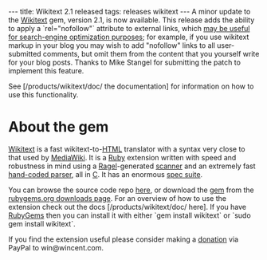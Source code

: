 ---
title: Wikitext 2.1 released
tags: releases wikitext
---
A minor update to the [[Wikitext]] gem, version 2.1, is now available. This release adds the ability to apply a `rel="nofollow"` attribute to external links, which [http://en.wikipedia.org/wiki/Nofollow may be useful for search-engine optimization purposes]; for example, if you use wikitext markup in your blog you may wish to add "nofollow" links to all user-submitted comments, but omit them from the content that you yourself write for your blog posts. Thanks to Mike Stangel for submitting the patch to implement this feature.

See [/products/wikitext/doc/ the documentation] for information on how to use this functionality.

= About the gem =

[[Wikitext]] is a fast wikitext-to-[[HTML]] translator with a syntax very close to that used by [[MediaWiki]]. It is a [[Ruby]] extension written with speed and robustness in mind using a [[Ragel]]-generated [http://git.wincent.com/wikitext.git/blob/HEAD:/ext/wikitext_ragel.rl scanner] and an extremely fast [http://git.wincent.com/wikitext.git/blob/HEAD:/ext/parser.c hand-coded parser], all in [[C]]. It has an enormous [http://git.wincent.com/wikitext.git/tree/HEAD:/spec spec suite].

You can browse the source code repo [http://git.wincent.com/wikitext.git here], or download the [[gem]] from the [http://rubygems.org/gems/wikitext rubygems.org downloads page]. For an overview of how to use the extension check out the docs [/products/wikitext/doc/ here]. If you have [[RubyGems]] then you can install it with either `gem install wikitext` or `sudo gem install wikitext`.

If you find the extension useful please consider making a [https://www.paypal.com/cgi-bin/webscr?cmd=_xclick&business=win@wincent.com&item_name=Wikitext+donation&no_note=1&currency_code=EUR&lc=GB donation] via PayPal to win@wincent.com.
